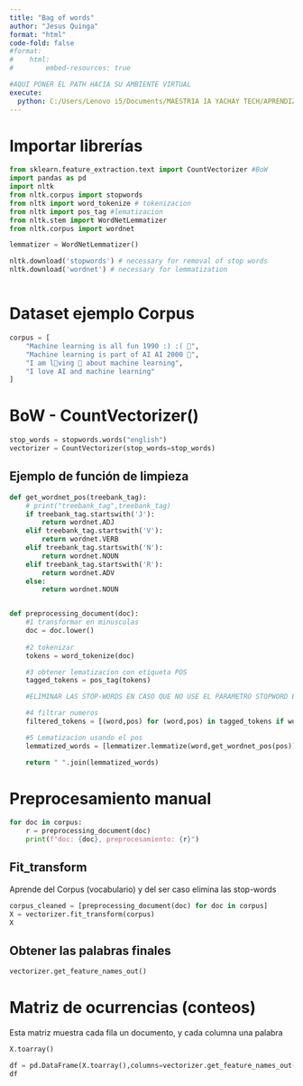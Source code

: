```yaml
---
title: "Bag of words"
author: "Jesus Quinga"  
format: "html"
code-fold: false    
#format:
#    html:
#        embed-resources: true

#AQUI PONER EL PATH HACIA SU AMBIENTE VIRTUAL
execute:
  python: C:/Users/Lenovo i5/Documents/MAESTRIA IA YACHAY TECH/APRENDIZAJE DE MAQUINA/SEMANA 1/.venv/Scripts/python.exe
---
```




# Importar librerías

```python
from sklearn.feature_extraction.text import CountVectorizer #BoW
import pandas as pd
import nltk
from nltk.corpus import stopwords
from nltk import word_tokenize # tokenizacion
from nltk import pos_tag #lematizacion
from nltk.stem import WordNetLemmatizer
from nltk.corpus import wordnet

lemmatizer = WordNetLemmatizer()

nltk.download('stopwords') # necessary for removal of stop words
nltk.download('wordnet') # necessary for lemmatization



```


# Dataset ejemplo Corpus

```python
corpus = [
    "Machine learning is all fun 1990 :) :( 🙁",
    "Machine learning is part of AI AI 2000 🙁",
    "I am l🙁ving 🙁 about machine learning",
    "I love AI and machine learning"
]
```

# BoW - CountVectorizer()

```python

stop_words = stopwords.words("english")
vectorizer = CountVectorizer(stop_words=stop_words)
```


## Ejemplo de función de limpieza

```python



def get_wordnet_pos(treebank_tag):
    # print("treebank_tag",treebank_tag)
    if treebank_tag.startswith('J'):
        return wordnet.ADJ
    elif treebank_tag.startswith('V'):
        return wordnet.VERB
    elif treebank_tag.startswith('N'):
        return wordnet.NOUN
    elif treebank_tag.startswith('R'):
        return wordnet.ADV
    else:
        return wordnet.NOUN 


def preprocessing_document(doc):
    #1 transformar en minusculas
    doc = doc.lower()
    
    #2 tokenizar
    tokens = word_tokenize(doc)

    #3 obtener lematizacion con etiqueta POS
    tagged_tokens = pos_tag(tokens)

    #ELIMINAR LAS STOP-WORDS EN CASO QUE NO USE EL PARAMETRO STOPWORD EN LA VECTORIZACION

    #4 filtrar numeros
    filtered_tokens = [(word,pos) for (word,pos) in tagged_tokens if word.isalpha()]

    #5 Lematizacion usando el pos
    lemmatized_words = [lemmatizer.lemmatize(word,get_wordnet_pos(pos)) for word, pos in filtered_tokens]

    return " ".join(lemmatized_words)

```

# Preprocesamiento manual

```python
for doc in corpus:
    r = preprocessing_document(doc)
    print(f"doc: {doc}, preprocesamiento: {r}")
```


## Fit_transform
Aprende del Corpus (vocabulario) y del ser caso elimina las stop-words


```python
corpus_cleaned = [preprocessing_document(doc) for doc in corpus]
X = vectorizer.fit_transform(corpus)
X
```

## Obtener las palabras finales

```python
vectorizer.get_feature_names_out()
```

# Matriz de ocurrencias (conteos)
Esta matriz muestra cada fila un documento, y cada columna una palabra

```python
X.toarray()
```

```python


df = pd.DataFrame(X.toarray(),columns=vectorizer.get_feature_names_out())
df
```